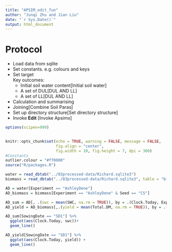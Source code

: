 ```yaml
---
title: "APSIM_edit_fun"
author: "Junqi Zhu and Jian Liu"
date: "`r Sys.Date()`"
output: html_document
---
```


# Protocol

- Load data from sqlite   
- Set constants. e.g. colours and keys  
- Set target  
    Key outcomes:   
    - Initial soil water content[Initial soil water]      
    - A set of DUL[DUL AND LL]  
    - A set of LL[DUL AND LL]  
- Calculation and summarising  
- Joining[Combine Soil Paras]  
- Set up directory structure[Set directory structure]  
- Invoke **Edit**  [Invoke Apsimx]  


```r
options(scipen=999)
  

knitr::opts_chunk$set(echo = TRUE, warning = FALSE, message = FALSE,
                      fig.align = "center", 
                      fig.width = 10, fig.height = 7, dpi = 300)
#Constants
outlier.colour = "#ff0000"
source("R/packages.R")

```

```r
water = read_dbtab("../03processed-data/Richard.sqlite3")
biomass = read_dbtab("../03processed-data/Richard.sqlite3", table = "biomass")

```

```r
AD = water[Experiment == "AshleyDene"]
AD_biomass = biomass[Experiment == "AshleyDene" & Seed == "CS"]

AD_sum = AD[, .(swc = mean(SWC, na.rm = TRUE)), by = .(Clock.Today, Experiment, SowingDate)]
AD_yield = AD_biomass[,.(yield = mean(Total.DM, na.rm = TRUE)), by = .(Clock.Today, Experiment, SowingDate)]


```
```r
AD_sum[SowingDate == "SD1"] %>% 
  ggplot(aes(Clock.Today, swc))+
  geom_line()
```

```r
AD_yield[SowingDate == "SD1"] %>% 
  ggplot(aes(Clock.Today, yield)) +
  geom_line()

```

